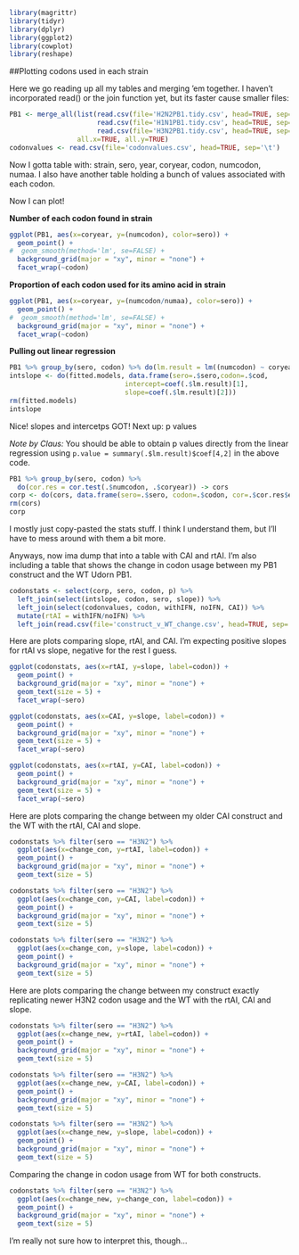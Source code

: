 ```r
library(magrittr)
library(tidyr)
library(dplyr)
library(ggplot2)
library(cowplot)
library(reshape)
```
##Plotting codons used in each strain

Here we go reading up all my tables and merging 'em together.  I haven't incorporated read() or the join function yet, but its faster cause smaller files:
```r
PB1 <- merge_all(list(read.csv(file='H2N2PB1.tidy.csv', head=TRUE, sep='\t'), 
                      read.csv(file='H1N1PB1.tidy.csv', head=TRUE, sep='\t'), 
                      read.csv(file='H3N2PB1.tidy.csv', head=TRUE, sep='\t')), 
                 all.x=TRUE, all.y=TRUE)
codonvalues <- read.csv(file='codonvalues.csv', head=TRUE, sep='\t')
```

Now I gotta table with: strain, sero, year, coryear, codon, numcodon, numaa.  I also have another table holding a bunch of values associated with each codon.

Now I can plot!

__Number of each codon found in strain__
```r
ggplot(PB1, aes(x=coryear, y=(numcodon), color=sero)) + 
  geom_point() + 
#  geom_smooth(method='lm', se=FALSE) +
  background_grid(major = "xy", minor = "none") + 
  facet_wrap(~codon)
```


__Proportion of each codon used for its amino acid in strain__
```r
ggplot(PB1, aes(x=coryear, y=(numcodon/numaa), color=sero)) + 
  geom_point() + 
#  geom_smooth(method='lm', se=FALSE) +
  background_grid(major = "xy", minor = "none") + 
  facet_wrap(~codon)
```

__Pulling out linear regression__
```r
PB1 %>% group_by(sero, codon) %>% do(lm.result = lm((numcodon) ~ coryear, data=.)) -> fitted.models
intslope <- do(fitted.models, data.frame(sero=.$sero,codon=.$cod, 
                             intercept=coef(.$lm.result)[1], 
                             slope=coef(.$lm.result)[2]))
rm(fitted.models)
intslope
```

Nice!  slopes and intercetps GOT!
Next up: p values

*Note by Claus:* You should be able to obtain p values directly from the linear regression using `p.value = summary(.$lm.result)$coef[4,2]` in the above code.


```r
PB1 %>% group_by(sero, codon) %>%
  do(cor.res = cor.test(.$numcodon, .$coryear)) -> cors
corp <- do(cors, data.frame(sero=.$sero, codon=.$codon, cor=.$cor.res$estimate, p=.$cor.res$p.value))
rm(cors)
corp
```

I mostly just copy-pasted the stats stuff.  I think I understand them, but I'll have to mess around with them a bit more. 

Anyways, now ima dump that into a table with CAI and rtAI.  I'm also including a table that shows the change in codon usage between my PB1 construct and the WT Udorn PB1.

``` r
codonstats <- select(corp, sero, codon, p) %>% 
  left_join(select(intslope, codon, sero, slope)) %>% 
  left_join(select(codonvalues, codon, withIFN, noIFN, CAI)) %>% 
  mutate(rtAI = withIFN/noIFN) %>% 
  left_join(read.csv(file='construct_v_WT_change.csv', head=TRUE, sep='\t'))
```

Here are plots comparing slope, rtAI, and CAI.  I'm expecting positive slopes for rtAI vs slope, negative for the rest I guess.

```r
ggplot(codonstats, aes(x=rtAI, y=slope, label=codon)) + 
  geom_point() + 
  background_grid(major = "xy", minor = "none") + 
  geom_text(size = 5) + 
  facet_wrap(~sero)

ggplot(codonstats, aes(x=CAI, y=slope, label=codon)) + 
  geom_point() + 
  background_grid(major = "xy", minor = "none") + 
  geom_text(size = 5) + 
  facet_wrap(~sero)

ggplot(codonstats, aes(x=rtAI, y=CAI, label=codon)) + 
  geom_point() + 
  background_grid(major = "xy", minor = "none") + 
  geom_text(size = 5) + 
  facet_wrap(~sero)

```

Here are plots comparing the change between my older CAI construct and the WT with the rtAI, CAI and slope.

```r
codonstats %>% filter(sero == "H3N2") %>% 
  ggplot(aes(x=change_con, y=rtAI, label=codon)) + 
  geom_point() + 
  background_grid(major = "xy", minor = "none") + 
  geom_text(size = 5)

codonstats %>% filter(sero == "H3N2") %>% 
  ggplot(aes(x=change_con, y=CAI, label=codon)) + 
  geom_point() + 
  background_grid(major = "xy", minor = "none") + 
  geom_text(size = 5)

codonstats %>% filter(sero == "H3N2") %>% 
  ggplot(aes(x=change_con, y=slope, label=codon)) + 
  geom_point() + 
  background_grid(major = "xy", minor = "none") + 
  geom_text(size = 5)
```

Here are plots comparing the change between my construct exactly replicating newer H3N2 codon usage and the WT with the rtAI, CAI and slope.

```r
codonstats %>% filter(sero == "H3N2") %>% 
  ggplot(aes(x=change_new, y=rtAI, label=codon)) + 
  geom_point() + 
  background_grid(major = "xy", minor = "none") + 
  geom_text(size = 5)

codonstats %>% filter(sero == "H3N2") %>% 
  ggplot(aes(x=change_new, y=CAI, label=codon)) + 
  geom_point() + 
  background_grid(major = "xy", minor = "none") + 
  geom_text(size = 5)

codonstats %>% filter(sero == "H3N2") %>% 
  ggplot(aes(x=change_new, y=slope, label=codon)) + 
  geom_point() + 
  background_grid(major = "xy", minor = "none") + 
  geom_text(size = 5)
```

Comparing the change in codon usage from WT for both constructs.

```r
codonstats %>% filter(sero == "H3N2") %>% 
  ggplot(aes(x=change_new, y=change_con, label=codon)) + 
  geom_point() + 
  background_grid(major = "xy", minor = "none") + 
  geom_text(size = 5)
```

I'm really not sure how to interpret this, though...
